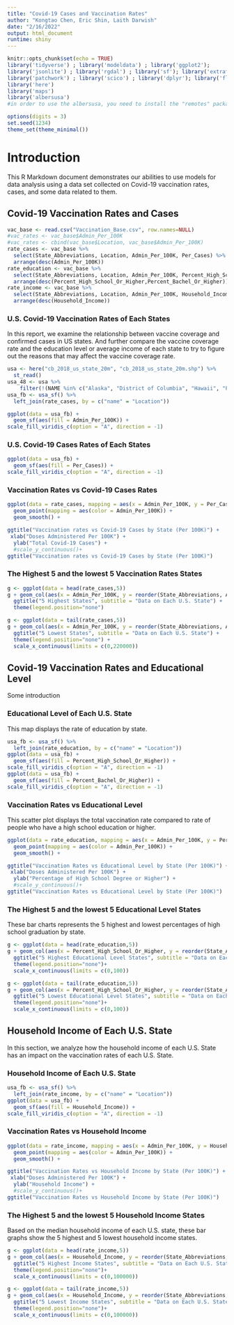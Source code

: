 ```yaml
---
title: "Covid-19 Cases and Vaccination Rates"
author: "Kongtao Chen, Eric Shin, Laith Darwish"
date: "2/16/2022"
output: html_document
runtime: shiny
---
```


```r
knitr::opts_chunk$set(echo = TRUE)
library('tidyverse') ; library('modeldata') ; library('ggplot2');
library('jsonlite') ; library('rgdal') ; library('sf'); library('extrafont') ; library('ggplot2') ; library('ggspatial');
library('patchwork') ; library('scico') ; library('dplyr'); library('flexdashboard');
library('here')
library('maps')
library('albersusa')
#in order to use the albersusa, you need to install the "remotes" package frist, and run this line of code remotes::install_github("hrbrmstr/albersusa")

options(digits = 3)
set.seed(1234)
theme_set(theme_minimal())
```

# Introduction

This R Markdown document demonstrates our abilities to use models for data analysis using a data set collected on Covid-19 vaccination rates, cases, and some data related to them.

## Covid-19 Vaccination Rates and Cases{.tabset}

```r
vac_base <- read.csv("Vaccination_Base.csv", row.names=NULL)
#vac_rates <- vac_base$Admin_Per_100K
#vac_rates <- cbind(vac_base$Location, vac_base$Admin_Per_100K)
rate_cases <- vac_base %>% 
  select(State_Abbreviations, Location, Admin_Per_100K, Per_Cases) %>%
  arrange(desc(Admin_Per_100K))
rate_education <- vac_base %>% 
  select(State_Abbreviations, Location, Admin_Per_100K, Percent_High_School_Or_Higher, Percent_Bachel_Or_Higher) %>%
  arrange(desc(Percent_High_School_Or_Higher,Percent_Bachel_Or_Higher))
rate_income <- vac_base %>% 
  select(State_Abbreviations, Location, Admin_Per_100K, Household_Income) %>%
  arrange(desc(Household_Income))
```

### U.S. Covid-19 Vaccination Rates of Each States

In this report, we examine the relationship between vaccine coverage and confirmed cases in US states. And further compare the vaccine coverage rate and the education level or average income of each state to try to figure out the reasons that may affect the vaccine coverage rate.

```r
usa <- here("cb_2018_us_state_20m", "cb_2018_us_state_20m.shp") %>% 
  st_read()
usa_48 <- usa %>%
    filter(!(NAME %in% c("Alaska", "District of Columbia", "Hawaii", "Puerto Rico")))
usa_fb <- usa_sf() %>%
  left_join(rate_cases, by = c("name" = "Location"))

ggplot(data = usa_fb) +
  geom_sf(aes(fill = Admin_Per_100K)) +
scale_fill_viridis_c(option = "A", direction = -1)
```

### U.S. Covid-19 Cases Rates of Each States

```r
ggplot(data = usa_fb) +
  geom_sf(aes(fill = Per_Cases)) +
scale_fill_viridis_c(option = "A", direction = -1)
```

### Vaccination Rates vs Covid-19 Cases Rates


```r
ggplot(data = rate_cases, mapping = aes(x = Admin_Per_100K, y = Per_Cases))  + 
  geom_point(mapping = aes(color = Admin_Per_100K)) +
  geom_smooth() +

ggtitle("Vaccination rates vs Covid-19 Cases by State (Per 100K)") +
 xlab("Doses Administered Per 100K") +
  ylab("Total Covid-19 Cases") +
  #scale_y_continuous()+
ggtitle("Vaccination rates vs Covid-19 Cases by State (Per 100K)") 

```

### The Highest 5 and the lowest 5 Vaccination Rates States

```r

g <- ggplot(data = head(rate_cases,5))
g + geom_col(aes(x = Admin_Per_100K, y = reorder(State_Abbreviations, Admin_Per_100K), fill = State_Abbreviations )) +
  ggtitle("5 Highest States", subtitle = "Data on Each U.S. State") +
  theme(legend.position="none")

g <- ggplot(data = tail(rate_cases,5))
g + geom_col(aes(x = Admin_Per_100K, y = reorder(State_Abbreviations, Admin_Per_100K), fill = State_Abbreviations )) +
  ggtitle("5 Lowest States", subtitle = "Data on Each U.S. State") +
  theme(legend.position="none") +
  scale_x_continuous(limits = c(0,220000)) 

```

## Covid-19 Vaccination Rates and Educational Level{.tabset}
Some introduction

### Educational Level of Each U.S. State
This map displays the rate of education by state.
```r
usa_fb <- usa_sf() %>%
  left_join(rate_education, by = c("name" = "Location"))
ggplot(data = usa_fb) +
  geom_sf(aes(fill = Percent_High_School_Or_Higher)) +
scale_fill_viridis_c(option = "A", direction = -1)
ggplot(data = usa_fb) +
  geom_sf(aes(fill = Percent_Bachel_Or_Higher)) +
scale_fill_viridis_c(option = "A", direction = -1)
```

### Vaccination Rates vs Educational Level
This scatter plot displays the total vaccination rate compared to rate of people who have a high school education or higher.
```r
ggplot(data = rate_education, mapping = aes(x = Admin_Per_100K, y = Percent_High_School_Or_Higher)) + 
  geom_point(mapping = aes(color = Admin_Per_100K)) +
  geom_smooth() +

ggtitle("Vaccination Rates vs Educational Level by State (Per 100K)") +
 xlab("Doses Administered Per 100K") +
  ylab("Percentage of High School Degree or Higher") +
  #scale_y_continuous()+
ggtitle("Vaccination Rates vs Educational Level by State (Per 100K)")
```

### The Highest 5 and the lowest 5 Educational Level States
These bar charts represents the 5 highest and lowest percentages of high school graduation by state.
```r
g <- ggplot(data = head(rate_education,5)) 
g + geom_col(aes(x = Percent_High_School_Or_Higher, y = reorder(State_Abbreviations, Percent_High_School_Or_Higher), fill = State_Abbreviations )) +
  ggtitle("5 Highest Educational Level States", subtitle = "Data on Each U.S. State") +
  theme(legend.position="none")+
  scale_x_continuous(limits = c(0,100)) 

g <- ggplot(data = tail(rate_education,5)) 
g + geom_col(aes(x = Percent_High_School_Or_Higher, y = reorder(State_Abbreviations, Percent_High_School_Or_Higher), fill = State_Abbreviations )) +
  ggtitle("5 Lowest Educational Level States", subtitle = "Data on Each U.S. State") +
  theme(legend.position="none")+
  scale_x_continuous(limits = c(0,100)) 
```

## Household Income of Each U.S. State{.tabset}
In this section, we analyze how the household income of each U.S. State has an impact on the vaccination rates of each U.S. State.

### Household Income of Each U.S. State
```r
usa_fb <- usa_sf() %>%
  left_join(rate_income, by = c("name" = "Location"))
ggplot(data = usa_fb) +
  geom_sf(aes(fill = Household_Income)) +
scale_fill_viridis_c(option = "A", direction = -1)
```

### Vaccination Rates vs Household Income

```r
ggplot(data = rate_income, mapping = aes(x = Admin_Per_100K, y = Household_Income)) + 
  geom_point(mapping = aes(color = Admin_Per_100K)) +
  geom_smooth() +

ggtitle("Vaccination Rates vs Household Income by State (Per 100K)") +
 xlab("Doses Administered Per 100K") +
  ylab("Household Income") +
  #scale_y_continuous()+
ggtitle("Vaccination Rates vs Household Income by State (Per 100K)")
```

### The Highest 5 and the lowest 5 Household Income States

Based on the median household income of each U.S. state, these bar graphs show the 5 highest and 5 lowest household income states.

```r
g <- ggplot(data = head(rate_income,5)) 
g + geom_col(aes(x = Household_Income, y = reorder(State_Abbreviations, Household_Income), fill = State_Abbreviations )) +
  ggtitle("5 Highest Income States", subtitle = "Data on Each U.S. State") +
  theme(legend.position="none")+
  scale_x_continuous(limits = c(0,100000)) 

g <- ggplot(data = tail(rate_income,5)) 
g + geom_col(aes(x = Household_Income, y = reorder(State_Abbreviations, Household_Income), fill = State_Abbreviations )) +
  ggtitle("5 Lowest Income States", subtitle = "Data on Each U.S. State") +
  theme(legend.position="none")+
  scale_x_continuous(limits = c(0,100000)) 
```

